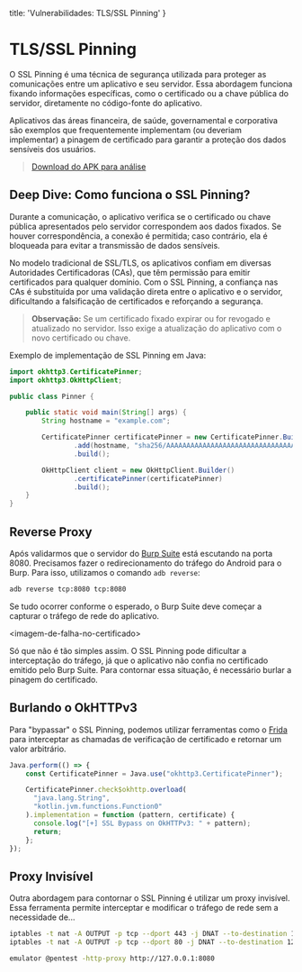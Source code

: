   title: 'Vulnerabilidades: TLS/SSL Pinning'
}

# TLS/SSL Pinning
O SSL Pinning é uma técnica de segurança utilizada para proteger as comunicações entre um aplicativo e seu servidor. Essa abordagem funciona fixando informações específicas, como o certificado ou a chave pública do servidor, diretamente no código-fonte do aplicativo. 

Aplicativos das áreas financeira, de saúde, governamental e corporativa são exemplos que frequentemente implementam (ou deveriam implementar) a pinagem de certificado para garantir a proteção dos dados sensíveis dos usuários.

> [Download do APK para análise](https://github.com)

## Deep Dive: Como funciona o SSL Pinning?
Durante a comunicação, o aplicativo verifica se o certificado ou chave pública apresentados pelo servidor correspondem aos dados fixados. Se houver correspondência, a conexão é permitida; caso contrário, ela é bloqueada para evitar a transmissão de dados sensíveis.

No modelo tradicional de SSL/TLS, os aplicativos confiam em diversas Autoridades Certificadoras (CAs), que têm permissão para emitir certificados para qualquer domínio. Com o SSL Pinning, a confiança nas CAs é substituída por uma validação direta entre o aplicativo e o servidor, dificultando a falsificação de certificados e reforçando a segurança.

> **Observação:** Se um certificado fixado expirar ou for revogado e atualizado no servidor. Isso exige a atualização do aplicativo com o novo certificado ou chave.

Exemplo de implementação de SSL Pinning em Java:

```java showLineNumbers {9-11} filename="Pinner.java"
import okhttp3.CertificatePinner;
import okhttp3.OkHttpClient;

public class Pinner {

    public static void main(String[] args) {
        String hostname = "example.com";

        CertificatePinner certificatePinner = new CertificatePinner.Builder()
                .add(hostname, "sha256/AAAAAAAAAAAAAAAAAAAAAAAAAAAAAAAAAAAAAAAAAAA=")
                .build();

        OkHttpClient client = new OkHttpClient.Builder()
                .certificatePinner(certificatePinner)
                .build();
    }
}
```

## Reverse Proxy
Após validarmos que o servidor do [Burp Suite](https://portswigger.net/burp/communitydownload) está escutando na porta 8080. Precisamos fazer o redirecionamento do tráfego do Android para o Burp. Para isso, utilizamos o comando `adb reverse`:

```bash filename="Terminal"
adb reverse tcp:8080 tcp:8080
```

Se tudo ocorrer conforme o esperado, o Burp Suite deve começar a capturar o tráfego de rede do aplicativo.

\<imagem-de-falha-no-certificado>

Só que não é tão simples assim. O SSL Pinning pode dificultar a interceptação do tráfego, já que o aplicativo não confia no certificado emitido pelo Burp Suite. Para contornar essa situação, é necessário burlar a pinagem do certificado.

## Burlando o OkHTTPv3
Para "bypassar" o SSL Pinning, podemos utilizar ferramentas como o [Frida](/starting/frida) para interceptar as chamadas de verificação de certificado e retornar um valor arbitrário. 

```javascript showLineNumbers {7-10} filename="bypass_okhttp.js"
Java.perform(() => {
    const CertificatePinner = Java.use("okhttp3.CertificatePinner");

    CertificatePinner.check$okhttp.overload(
      "java.lang.String",
      "kotlin.jvm.functions.Function0"
    ).implementation = function (pattern, certificate) {
      console.log("[+] SSL Bypass on OkHTTPv3: " + pattern);
      return;
    };
});
```

## Proxy Invisível
Outra abordagem para contornar o SSL Pinning é utilizar um proxy invisível. Essa ferramenta permite interceptar e modificar o tráfego de rede sem a necessidade de...

```bash filename="Terminal"
iptables -t nat -A OUTPUT -p tcp --dport 443 -j DNAT --to-destination 127.0.0.1:8080
iptables -t nat -A OUTPUT -p tcp --dport 80 -j DNAT --to-destination 127.0.0.1:8080
```

```bash filename="Terminal"
emulator @pentest -http-proxy http://127.0.0.1:8080
```